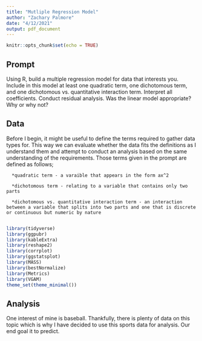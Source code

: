 ```yaml
---
title: "Mutliple Regression Model"
author: "Zachary Palmore"
date: "4/12/2021"
output: pdf_document
---
```


```r
knitr::opts_chunk$set(echo = TRUE)
```

## Prompt
	
Using R, build a multiple regression model for data that interests you.  Include in this model at least one quadratic term, one dichotomous term, and one dichotomous vs. quantitative interaction term.  Interpret all coefficients. Conduct residual analysis.  Was the linear model appropriate? Why or why not?

## Data

Before I begin, it might be useful to define the terms required to gather data types for. This way we can evaluate whether the data fits the definitions as I understand them and attempt to conduct an analysis based on the same understanding of the requirements. Those terms given in the prompt are defined as follows;


      *quadratic term - a varaible that appears in the form ax^2
      
      *dichotomous term - relating to a variable that contains only two parts 
      
      *dichotomous vs. quantitative interaction term - an interaction between a variable that splits into two parts and one that is discrete or continuous but numeric by nature 
      



```r
library(tidyverse)
library(ggpubr)
library(kableExtra)
library(reshape2)
library(corrplot)
library(ggstatsplot)
library(MASS)
library(bestNormalize)
library(Metrics)
library(VGAM)
theme_set(theme_minimal())
```



## Analysis

One interest of mine is baseball. Thankfully, there is plenty of data on this topic which is why I have decided to use this sports data for analysis. Our end goal it to predict. 



```r

```

